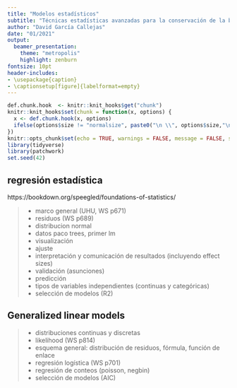 ```yaml
---
title: "Modelos estadísticos"
subtitle: "Técnicas estadísticas avanzadas para la conservación de la biodiversidad - Universidad de Huelva"
author: "David García Callejas"
date: "01/2021"
output:
  beamer_presentation:
    theme: "metropolis"
    highlight: zenburn
fontsize: 10pt
header-includes:
- \usepackage{caption}
- \captionsetup[figure]{labelformat=empty}
---
```


```r
def.chunk.hook  <- knitr::knit_hooks$get("chunk")
knitr::knit_hooks$set(chunk = function(x, options) {
  x <- def.chunk.hook(x, options)
  ifelse(options$size != "normalsize", paste0("\n \\", options$size,"\n\n", x, "\n\n \\normalsize"), x)
})
knitr::opts_chunk$set(echo = TRUE, warnings = FALSE, message = FALSE, size = "small")
library(tidyverse)
library(patchwork)
set.seed(42)
```

## regresión estadística

https://bookdown.org/speegled/foundations-of-statistics/

>- marco general (UHU, WS p671)
>- residuos (WS p689)
>- distribucion normal
>- datos paco trees, primer lm
>- visualización
>- ajuste
>- interpretación y comunicación de resultados (incluyendo effect sizes)
>- validación (asunciones)
>- predicción
>- tipos de variables independientes (continuas y categóricas)
>- selección de modelos (R2)

## Generalized linear models

>- distribuciones continuas y discretas
>- likelihood (WS p814)
>- esquema general: distribución de residuos, fórmula, función de enlace
>- regresión logística (WS p701)
>- regresión de conteos (poisson, negbin)
>- selección de modelos (AIC)


